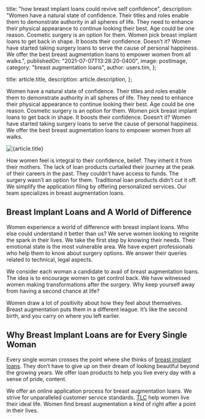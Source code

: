 
  title: "how breast implant loans could revive self confidence",
  description:
    "Women have a natural state of confidence. Their titles and roles enable them to demonstrate authority in all spheres of life. They need to enhance their physical appearance to continue looking their best. Age could be one reason. Cosmetic surgery is an option for them. Women pick breast implant loans to get back in shape. It boosts their confidence. Doesn’t it? Women have started taking surgery loans to serve the cause of personal happiness. We offer the best breast augmentation loans to empower women from all walks.",
  publishedOn: "2021-07-07T13:28:20-0400",
  image: postImage,
  category: "breast augmentation loans",
  author: users.tim,
};

  title: article.title,
  description: article.description,
};


Women have a natural state of confidence. Their titles and roles enable them to demonstrate authority in all spheres of life. They need to enhance their physical appearance to continue looking their best. Age could be one reason. Cosmetic surgery is an option for them. Women pick breast implant loans to get back in shape. It boosts their confidence. Doesn’t it? Women have started taking surgery loans to serve the cause of personal happiness. We offer the best breast augmentation loans to empower women from all walks.

<Image src={postImage} alt={article.title} />

How women feel is integral to their confidence, belief. They inherit it from their mothers. The lack of loan products curtailed their journey at the peak of their careers in the past. They couldn’t have access to funds. The surgery wasn’t an option for them. Traditional loan products didn’t cut it off. We simplify the application filing by offering personalized services. Our team specializes in breast augmentation loans.

## Breast Implant Loans and A World of Difference

Women experience a world of difference with breast implant loans. Who else could understand it better than us? We serve women looking to reignite the spark in their lives. We take the first step by knowing their needs. Their emotional state is the most vulnerable area. We have expert professionals who help them to know about surgery options. We answer their queries related to technical, legal aspects.

We consider each woman a candidate to avail of breast augmentation loans. The idea is to encourage women to get control back. We have witnessed women making transformations after the surgery. Why keep yourself away from having a second chance at life?

Women draw a lot of positivity about how they feel about themselves. Breast augmentation puts them in a different league. It’s like the second birth, and you carry on where you left earlier.

## Why Breast Implant Loans are for Every Single Woman

Every single woman crosses the point where she thinks of [breast implant loans](https://tlc.com.au/breast-augmentation-loan/). They don’t have to give up on their dream of looking beautiful beyond the growing years. We offer loan products to help you live every day with a sense of pride, content.

We offer an online application process for breast augmentation loans. We strive for unparalleled customer service standards. [TLC](https://tlc.com.au/) help women live their ideal life. Women find breast augmentation a kind of right after a point in their lives.
